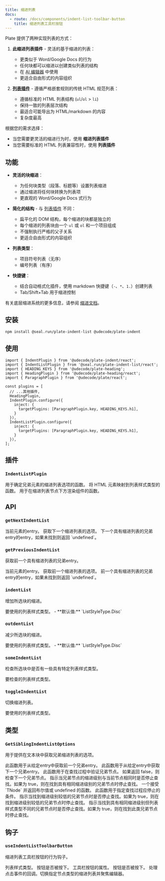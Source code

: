 ```yaml
---
title: 缩进列表
docs:
  - route: /docs/components/indent-list-toolbar-button
    title: 缩进列表工具栏按钮
---
```


<ComponentPreview name="indent-list-demo" />

<Callout>

Plate 提供了两种实现列表的方式：

1. **此缩进列表插件** - 灵活的基于缩进的列表：
   - 更类似于 Word/Google Docs 的行为
   - 任何块都可以缩进以创建类似列表的结构
   - 在 [AI 编辑器](/editors#editor-ai) 中使用
   - 更适合自由形式的内容组织

2. [**列表插件**](/docs/list) - 遵循严格嵌套规则的传统 HTML 规范列表：
   - 遵循标准的 HTML 列表结构 (`ul`/`ol` > `li`)
   - 保持一致的列表层次结构
   - 最适合可能导出为 HTML/markdown 的内容
   - 复杂度最高

根据您的需求选择：
- 当您需要更灵活的缩进行为时，使用 **缩进列表插件**
- 当您需要标准的 HTML 列表兼容性时，使用 **列表插件**

</Callout>

<PackageInfo>

## 功能

- **灵活的块缩进**：
  - 为任何块类型（段落、标题等）设置列表缩进
  - 通过缩进将任何块转换为列表项
  - 更直观的 Word/Google Docs 式行为

- **简化的结构** - 与 [列表插件](/docs/list) 不同：
  - 扁平化的 DOM 结构，每个缩进的块都是独立的
  - 每个缩进的列表块由一个 `ul` 或 `ol` 和一个项目组成
  - 不强制执行严格的父子关系
  - 更适合自由形式的内容组织

- **列表类型**：
  - 项目符号列表（无序）
  - 编号列表（有序）

- **快捷键**：
  - 结合自动格式化插件，使用 markdown 快捷键（`-`、`*`、`1.`）创建列表
  - Tab/Shift+Tab 用于缩进控制

有关底层缩进系统的更多信息，请参阅 [缩进文档](/docs/indent)。

</PackageInfo>

## 安装

```bash
npm install @seal.run/plate-indent-list @udecode/plate-indent
```

## 使用

```tsx
import { IndentPlugin } from '@udecode/plate-indent/react';
import { IndentListPlugin } from '@seal.run/plate-indent-list/react';
import { HEADING_KEYS } from '@udecode/plate-heading';
import { HeadingPlugin } from '@udecode/plate-heading/react';
import { ParagraphPlugin } from '@udecode/plate/react';

const plugins = [
  // ...其他插件,
  HeadingPlugin,
  IndentPlugin.configure({
    inject: {
      targetPlugins: [ParagraphPlugin.key, HEADING_KEYS.h1],
    }
  }),
  IndentListPlugin.configure({
    inject: {
      targetPlugins: [ParagraphPlugin.key, HEADING_KEYS.h1],
    }
  }),
];
```

## 插件

### `IndentListPlugin`

<API name="IndentListPlugin">
<APIOptions>
  <APIItem name="getSiblingIndentListOptions" type="GetSiblingIndentListOptions<TElement>" optional>
    用于确定兄弟元素的缩进列表选项的函数。
  </APIItem>
  <APIItem name="getListStyleType" type="(element: HTMLElement) => ListStyleType" optional>
    将 HTML 元素映射到列表样式类型的函数。
  </APIItem>
  <APIItem name="renderIndentListBelowNodes" type="(editor: PlateEditor) => React.ReactNode" optional>
    用于在缩进列表节点下方渲染组件的函数。
  </APIItem>
</APIOptions>
</API>

## API

### `getNextIndentList`

<API name="getNextIndentList">
<APIParameters>
  <APIItem name="entry" type="ElementEntryOf">
    当前元素的entry。
  </APIItem>
  <APIItem name="options" type="Partial<GetSiblingIndentListOptions>" optional>
    获取下一个缩进列表的选项。
  </APIItem>
</APIParameters>

<APIReturns type="NodeEntry | undefined">
  下一个具有缩进列表的兄弟entry的entry，如果未找到则返回 `undefined`。
</APIReturns>
</API>

### `getPreviousIndentList`

获取前一个具有缩进列表的兄弟entry。

<API name="getPreviousIndentList">
<APIParameters>
  <APIItem name="entry" type="ElementEntryOf">
    当前元素的entry。
  </APIItem>
  <APIItem name="options" type="Partial<GetSiblingIndentListOptions>" optional>
    获取前一个缩进列表的选项。
  </APIItem>
</APIParameters>

<APIReturns type="NodeEntry | undefined">
  前一个具有缩进列表的兄弟entry的entry，如果未找到则返回 `undefined`。
</APIReturns>
</API>

### `indentList`

增加所选块的缩进。

<API name="indentList">
<APIOptions type="IndentListOptions">
  <APIItem name="listStyleType" type="ListStyleType | string" optional>
    要使用的列表样式类型。
    - **默认值:** `ListStyleType.Disc`
  </APIItem>
</APIOptions>
</API>

### `outdentList`

减少所选块的缩进。

<API name="outdentList">
<APIOptions type="IndentListOptions">
  <APIItem name="listStyleType" type="ListStyleType | string" optional>
    要使用的列表样式类型。
    - **默认值:** `ListStyleType.Disc`
  </APIItem>
</APIOptions>
</API>

### `someIndentList`

检查所选块中是否有一些具有特定列表样式类型。

<API name="someIndentList">
<APIParameters>
  <APIItem name="type" type="string | string[]">
    要检查的列表样式类型。
  </APIItem>
</APIParameters>
</API>

### `toggleIndentList`

切换缩进列表。

<API name="toggleIndentList">
<APIOptions type="IndentListOptions">
  <APIItem name="listStyleType" type="ListStyleType | string" optional>
    要使用的列表样式类型。
  </APIItem>
</APIOptions>
</API>

## 类型

### `GetSiblingIndentListOptions`

用于提供在文本块中获取兄弟缩进列表的选项。

<API name="GetSiblingIndentListOptions">
<APIOptions>
  <APIItem name="getPreviousEntry" type="function">
    此函数用于从给定entry中获取前一个兄弟entry。
  </APIItem>
  <APIItem name="getNextEntry" type="function">
    此函数用于从给定entry中获取下一个兄弟entry。
  </APIItem>
  <APIItem name="query" type="function">
    此函数用于在查找过程中验证兄弟节点。
    如果返回 false，则检查下一个兄弟节点。
  </APIItem>
  <APIItem name="eqIndent" type="boolean">
    指示当兄弟节点的缩进级别与当前节点相同时是否停止查找。如果为 true，则在找到具有相同缩进级别的兄弟节点时停止查找。
  </APIItem>
  <APIItem name="breakQuery" type="(node: TNode) => boolean | undefined">
    一个接受 `TNode` 并返回布尔值或 undefined 的函数。
    此函数用于指定查找过程应停止的条件。
  </APIItem>
  <APIItem name="breakOnLowerIndent" type="boolean">
    指示当找到缩进级别较低的兄弟节点时是否停止查找。如果为 true，则在找到缩进级别较低的兄弟节点时停止查找。
  </APIItem>
  <APIItem name="breakOnEqIndentNeqListStyleType" type="boolean">
    指示当找到具有相同缩进级别但列表样式类型不同的兄弟节点时是否停止查找。如果为 true，则在找到此类兄弟节点时停止查找。
  </APIItem>
</APIOptions>
</API>

## 钩子

### `useIndentListToolbarButton`

缩进列表工具栏按钮的行为钩子。

<API name="useIndentListToolbarButton">
<APIState>
  <APIItem name="nodeType" type="string">
    列表样式类型。
  </APIItem>
  <APIItem name="pressed" type="boolean">
    按钮是否被按下。
  </APIItem>
</APIState>

<APIReturns type="object">
  <APIItem name="props" type="object">
    工具栏按钮的属性。
     <APISubList>
      <APISubListItem parent="props" name="pressed" type="boolean">
        按钮是否被按下。
      </APISubListItem>
      <APISubListItem parent="props" name="onClick" type="function">
        处理点击事件的回调。切换指定节点类型的缩进列表并聚焦编辑器。
      </APISubListItem>
    </APISubList>
  </APIItem>
</APIReturns>
</API>